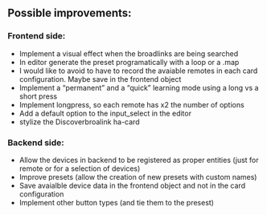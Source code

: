 ## Possible improvements:

### Frontend side:
 - Implement a visual effect when the broadlinks are being searched
 - In editor generate the preset programatically with a loop or a .map
 - I would like to avoid to have to record the avaiable remotes in each card configuration. Maybe save in the frontend object
 - Implement a "permanent" and a "quick" learning mode using a long vs a short press
 - Implement longpress, so each remote has x2 the number of options
 - Add a default option to the input_select in the editor
 - stylize the Discoverbroalink ha-card

### Backend side:

 - Allow the devices in backend to be registered as proper entities (just for remote or for a selection of devices)
 - Improve presets (allow the creation of new presets with custom names)
 - Save avaialble device data in the frontend object and not in the card configuration
 - Implement other button types (and tie them to the presest)